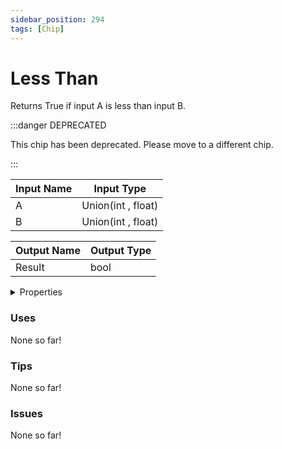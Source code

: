 ```yaml
---
sidebar_position: 294
tags: [Chip]
---
```


# Less Than

Returns True if input A is less than input B.

:::danger DEPRECATED

This chip has been deprecated. Please move to a different chip.

:::


<EsbSvg />

| Input Name | Input Type |
|-----------|-----------|
| A | Union(int , float) |
| B | Union(int , float) |

| Output Name | Output Type |
|-----------|-----------|
| Result | bool |


<details>
  <summary>Properties</summary>
  <div>
    <div>
    <table>
      <thead>
        <tr>
          <th>Is beta required?</th>
          <th>❌</th>
        </tr>
        <tr>
          <th>Is this chip a trolling risk?</th>
          <th>❌</th>
        </tr>
        <tr>
          <th>Chip UUID</th>
          <th>7e58b3f4-2694-4ced-b3a8-0fe23f48f60f</th>
        </tr>
      </thead>
    </table>
    </div>
  </div>
</details>

### Uses

None so far!

### Tips

None so far!

### Issues

None so far!